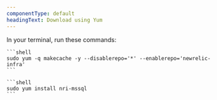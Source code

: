 ```yaml
---
componentType: default
headingText: Download using Yum
---
```


In your terminal, run these commands:

    ```shell
    sudo yum -q makecache -y --disablerepo='*' --enablerepo='newrelic-infra'
    ```

    ```shell
    sudo yum install nri-mssql
    ```
